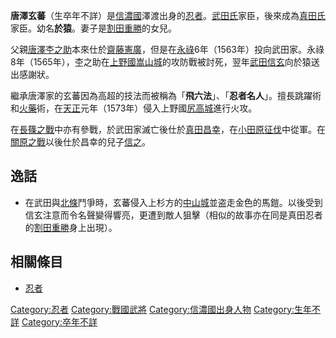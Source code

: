 {{japanese|japanese=唐沢 玄蕃|kana=からさわ げんば|romaji=Karasawa Genba|舊寫=唐澤 玄蕃}}
'''唐澤玄蕃'''（生卒年不詳）是[[信濃國|信濃國]]澤渡出身的[[忍者|忍者]]。[[武田氏|武田氏]]家臣，後來成為[[真田氏|真田氏]]家臣。幼名'''於猿'''。妻子是[[割田重勝|割田重勝]]的女兒。

父親[[唐澤杢之助|唐澤杢之助]]本來仕於[[齋藤憲廣|齋藤憲廣]]，但是在[[永祿|永祿]]6年（1563年）投向武田家。永祿8年（1565年），杢之助在[[上野國|上野國]][[嵩山城|嵩山城]]的攻防戰被討死，翌年[[武田信玄|武田信玄]]向於猿送出感謝狀。

繼承唐澤家的玄蕃因為高超的技法而被稱為「'''飛六法'''」、「'''忍者名人'''」。擅長跳躍術和[[火藥|火藥]]術，在[[天正_(日本)|天正]]元年（1573年）侵入上野國[[尻高城|尻高城]]進行火攻。

在[[長篠之戰|長篠之戰]]中亦有參戰，於武田家滅亡後仕於[[真田昌幸|真田昌幸]]，在[[小田原征伐|小田原征伐]]中從軍。在[[關原之戰|關原之戰]]以後仕於昌幸的兒子[[真田信之|信之]]。

== 逸話 ==
*在武田與[[北條氏|北條]]鬥爭時，玄蕃侵入上杉方的[[中山城|中山城]]並盗走金色的馬鎧。以後受到信玄注意而令名聲變得響亮，更遭到敵人狙擊（相似的故事亦在同是真田忍者的[[割田重勝|割田重勝]]身上出現）。

== 相關條目 ==
*[[忍者|忍者]]

[[Category:忍者|Category:忍者]]
[[Category:戰國武將|Category:戰國武將]]
[[Category:信濃國出身人物|Category:信濃國出身人物]]
[[Category:生年不詳|Category:生年不詳]]
[[Category:卒年不詳|Category:卒年不詳]]
